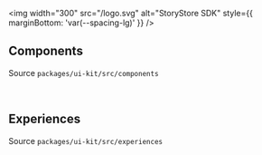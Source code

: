 
<Meta title="Intro" />

<img width="300" src="/logo.svg" alt="StoryStore SDK" style={{ marginBottom: 'var(--spacing-lg)' }} />

## Components

Source `packages/ui-kit/src/components`

<br />

## Experiences

Source `packages/ui-kit/src/experiences`
